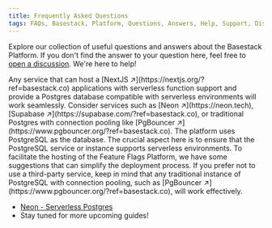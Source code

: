 ```yaml
---
title: Frequently Asked Questions
tags: FAQs, Basestack, Platform, Questions, Answers, Help, Support, Discussion
---
```



Explore our collection of useful questions and answers about the Basestack Platform. If you don't find the answer to your question here, feel free to [open a discussion](https://github.com/basestack-co/basestack/discussions). We're here to help!


<Accordions>
  <Accordion title="What are the requirements for self-hosting">  
  Any service that can host a [NextJS ↗](https://nextjs.org/?ref=basestack.co) applications with
  serverless function support and provide a Postgres database compatible with
  serverless environments will work seamlessly. Consider services such as [Neon
  ↗](https://neon.tech), [Supabase ↗](https://supabase.com/?ref=basestack.co), or traditional
  Postgres with connection pooling like [PgBouncer
  ↗](https://www.pgbouncer.org/?ref=basestack.co).
  </Accordion>
  
  <Accordion title="What are the supported databases?">  
  The platform uses PostgreSQL as the database. The crucial aspect here is to ensure that the PostgreSQL service or instance supports serverless environments. To facilitate the hosting of the Feature Flags Platform, we have some suggestions that can simplify the deployment process.
   If you prefer not to use a third-party service, keep in mind that any traditional instance of PostgreSQL with connection pooling, such as [PgBouncer ↗](https://www.pgbouncer.org/?ref=basestack.co), will work effectively.

- [Neon - Serverless Postgres](/docs/self-hosting/database/neon)
- Stay tuned for more upcoming guides!
</Accordion>
</Accordions>